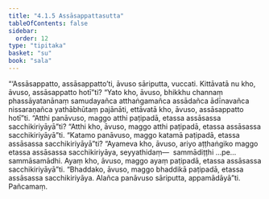 ```yaml
---
title: "4.1.5 Assāsappattasutta"
tableOfContents: false
sidebar:
  order: 12
type: "tipitaka"
basket: "su"
book: "sala"
---
```



<DynamicBreadcrumb />

<Division number="318" book="sala" bookNo="13" page="449">

<Paragraph number="1336" book="sala">
“‘Assāsappatto, assāsappatto’ti, āvuso sāriputta, vuccati. Kittāvatā nu kho, āvuso, assāsappatto hotī”ti? “Yato kho, āvuso, bhikkhu channaṃ phassāyatanānaṃ samudayañca atthaṅgamañca assādañca ādīnavañca nissaraṇañca yathābhūtaṃ pajānāti, ettāvatā kho, āvuso, assāsappatto hotī”ti. “Atthi panāvuso, maggo atthi paṭipadā, etassa assāsassa sacchikiriyāyā”ti? “Atthi kho, āvuso, maggo atthi paṭipadā, etassa assāsassa sacchikiriyāyā”ti. “Katamo panāvuso, maggo katamā paṭipadā, etassa assāsassa sacchikiriyāyā”ti? “Ayameva kho, āvuso, ariyo aṭṭhaṅgiko maggo etassa assāsassa sacchikiriyāya, seyyathidaṃ—  sammādiṭṭhi …pe…  sammāsamādhi. Ayaṃ kho, āvuso, maggo ayaṃ paṭipadā, etassa assāsassa sacchikiriyāyā”ti. “Bhaddako, āvuso, maggo bhaddikā paṭipadā, etassa assāsassa sacchikiriyāya. Alañca panāvuso sāriputta, appamādāyā”ti.

</Paragraph>
</Division>

<Paragraph number="1337" type="center" book="sala">
Pañcamaṃ.
</Paragraph>